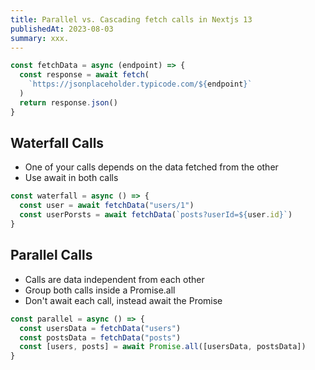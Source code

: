 ```yaml
---
title: Parallel vs. Cascading fetch calls in Nextjs 13
publishedAt: 2023-08-03
summary: xxx.
---
```


```jsx
const fetchData = async (endpoint) => {
  const response = await fetch(
    `https://jsonplaceholder.typicode.com/${endpoint}`
  )
  return response.json()
}
```

## Waterfall Calls

- One of your calls depends on the data fetched from the other
- Use await in both calls

```jsx
const waterfall = async () => {
  const user = await fetchData("users/1")
  const userPorsts = await fetchData(`posts?userId=${user.id}`)
}
```

## Parallel Calls

- Calls are data independent from each other
- Group both calls inside a Promise.all
- Don't await each call, instead await the Promise

```jsx
const parallel = async () => {
  const usersData = fetchData("users")
  const postsData = fetchData("posts")
  const [users, posts] = await Promise.all([usersData, postsData])
}
```

